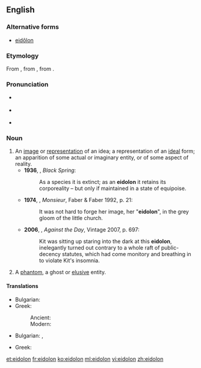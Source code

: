 {{also|eidôlon}}
==English==
{{was wotd|2007|February|22}}

===Alternative forms===
* [[eidôlon]]

===Etymology===
From {{etyl|grc|en}} {{term|εἴδωλον||figure, representation|tr=eidōlon|lang=grc}}, from {{term|εἶδος||sight|tr=eidos|lang=grc}}, from {{term|εἴδω||I see|tr=eidō|lang=grc}}.

===Pronunciation===
* {{a|UK}} {{IPA|/ʌɪˈdəʊlən/}}
* {{a|US}} {{IPA|/aɪˈdoʊlɑn/}}
* {{audio|en-us-eidolon.ogg|Audio (US)}}

===Noun===
{{en-noun|eidola|pl2=eidolons}}

# An [[image]] or [[representation]] of an idea; a representation of an [[ideal]] form; an apparition of some actual or imaginary entity, or of some aspect of reality.
#* '''1936''', {{w|Henry Miller}}, ''Black Spring'':
#*: As a species it is extinct; as an '''eidolon''' it retains its corporeality – but only if maintained in a state of equipoise.
#*'''1974''', {{w|Lawrence Durrell}}, ''Monsieur'', Faber & Faber 1992, p. 21:
#*:It was not hard to forge her image, her "'''eidolon'''", in the grey gloom of the little church.
#* '''2006''', {{w|Thomas Pynchon}}, ''Against the Day'', Vintage 2007, p. 697:
#*: Kit was sitting up staring into the dark at this '''eidolon''', inelegantly turned out contrary to a whole raft of public-decency statutes, which had come monitory and breathing in to violate Kit's insomnia.
# A [[phantom]], a ghost or [[elusive]] entity.

====Translations====
{{trans-top|a representation of an ideal form}}
* Bulgarian: {{t-|bg|идеализиран образ|m}}
* Greek:
*: Ancient: {{tø|grc|εἴδωλον|n|tr=eidōlon}}
*: Modern: {{t+|el|είδωλο|n|tr=eidolo}}
{{trans-mid}}
{{trans-bottom}}

{{trans-top|a ghost or elusive entity}}
* Bulgarian: {{t+|bg|призрак|m}}, {{t+|bg|привидение|n}}
{{trans-mid}}
* Greek: {{t+|el|είδωλο|n|tr=eidolo}}
{{trans-bottom}}

[[et:eidolon]]
[[fr:eidolon]]
[[ko:eidolon]]
[[ml:eidolon]]
[[vi:eidolon]]
[[zh:eidolon]]